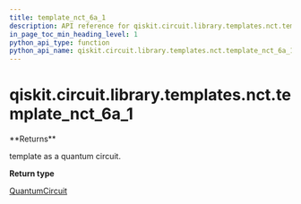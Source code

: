 ```yaml
---
title: template_nct_6a_1
description: API reference for qiskit.circuit.library.templates.nct.template_nct_6a_1
in_page_toc_min_heading_level: 1
python_api_type: function
python_api_name: qiskit.circuit.library.templates.nct.template_nct_6a_1
---
```


# qiskit.circuit.library.templates.nct.template\_nct\_6a\_1

<Function id="qiskit.circuit.library.templates.nct.template_nct_6a_1" name="template_nct_6a_1" isDedicatedPage={true} github="https://github.com/qiskit/qiskit/tree/stable/0.17/qiskit/circuit/library/templates/nct/template_nct_6a_1.py" signature="template_nct_6a_1()">
  **Returns**

  template as a quantum circuit.

  **Return type**

  [QuantumCircuit](qiskit.circuit.QuantumCircuit "qiskit.circuit.QuantumCircuit")
</Function>

